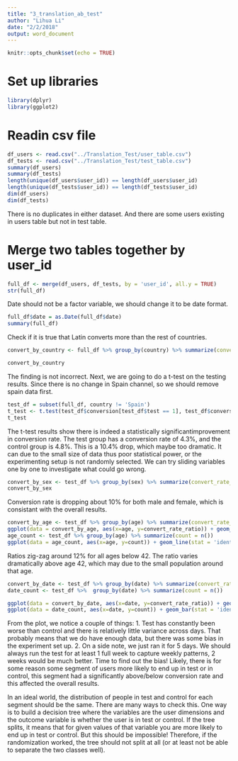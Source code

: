 ```yaml
---
title: "3_translation_ab_test"
author: "Lihua Li"
date: "2/2/2018"
output: word_document
---
```


```r
knitr::opts_chunk$set(echo = TRUE)
```
# Set up libraries 
```r
library(dplyr)
library(ggplot2)
```

# Readin csv file 
```r
df_users <- read.csv("../Translation_Test/user_table.csv")
df_tests <- read.csv("../Translation_Test/test_table.csv")
summary(df_users)
summary(df_tests)
length(unique(df_users$user_id)) == length(df_users$user_id)
length(unique(df_tests$user_id)) == length(df_tests$user_id)
dim(df_users)
dim(df_tests)
```
There is no duplicates in either dataset. And there are some users existing in users table but not in test table.

# Merge two tables together by user_id
```r
full_df <- merge(df_users, df_tests, by = 'user_id', all.y = TRUE)
str(full_df)
```
Date should not be a factor variable, we should change it to be date format.
```r
full_df$date = as.Date(full_df$date)
summary(full_df)
```
Check if it is true that Latin converts more than the rest of countries.
```r
convert_by_country <- full_df %>% group_by(country) %>% summarize(convert_rate = mean(conversion[test == 0])) %>% arrange(desc(convert_rate))

convert_by_country
```
The finding is not incorrect. Next, we are going to do a t-test on the testing results. Since there is no change in Spain channel, so we should remove spain data first.
```r
test_df = subset(full_df, country != 'Spain')
t_test <- t.test(test_df$conversion[test_df$test == 1], test_df$conversion[test_df$test == 0])
t_test
```
The t-test results show there is indeed a statistically significantimprovement in conversion rate. The test group has a conversion rate of 4.3%, and the control group is 4.8%. This is a 10.4% drop, which maybe too dramatic. It can due to the small size of data thus poor statistical power, or the experimenting setup is not randomly selected. We can try sliding variables one by one to investigate what could go wrong.
```r
convert_by_sex <- test_df %>% group_by(sex) %>% summarize(convert_rate_ratio = mean(1-(conversion[test == 1])/mean(conversion[test == 0])))
convert_by_sex
```
Conversion rate is dropping about 10% for both male and female, which is consistant with the overall results.

```r
convert_by_age <- test_df %>% group_by(age) %>% summarize(convert_rate_ratio = mean(1-(conversion[test == 1])/mean(conversion[test == 0])))
ggplot(data = convert_by_age, aes(x=age, y=convert_rate_ratio)) + geom_line(stat = 'identity', position = 'identity')
age_count <- test_df %>% group_by(age) %>% summarize(count = n())
ggplot(data = age_count, aes(x=age, y=count)) + geom_line(stat = 'identity', position = 'identity')
```
Ratios zig-zag around 12% for all ages below 42. The ratio varies dramatically above age 42, which may due to the small population around that age. 

```r
convert_by_date <- test_df %>% group_by(date) %>% summarize(convert_rate_ratio = mean(1-(conversion[test == 1])/mean(conversion[test == 0])))
date_count <- test_df %>%  group_by(date) %>% summarize(count = n())

ggplot(data = convert_by_date, aes(x=date, y=convert_rate_ratio)) + geom_bar(stat = 'identity', aes(fill = date))
ggplot(data = date_count, aes(x=date, y=count)) + geom_bar(stat = 'identity', aes(fill = date))
```
From the plot, we notice a couple of things:
1. Test has constantly been worse than control and there is relatively little variance across days. That probably means that we do have enough data, but there was some bias in the experiment set up.
2. On a side note, we just ran it for 5 days. We should always run the test for at least 1 full week to capture weekly patterns, 2 weeks would be much better.
Time to find out the bias! Likely, there is for some reason some segment of users more likely to end up in test or in control, this segment had a significantly above/below conversion rate and this affected the overall results.

In an ideal world, the distribution of people in test and control for each segment should be the same. There are many ways to check this. One way is to build a decision tree where the variables are the user dimensions and the outcome variable is whether the user is in test or control. If the tree splits, it means that for given values of that variable you are more likely to end up in test or control. But this should be impossible! Therefore, if the randomization worked, the tree should not split at all (or at least not be able to separate the two classes well).

